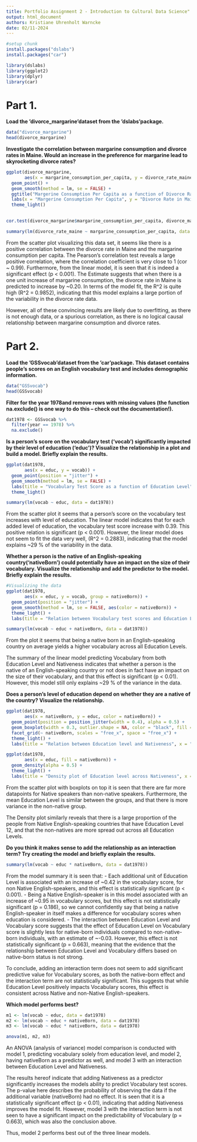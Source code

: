 ```yaml
---
title: Portfolio Assignment 2 - Introduction to Cultural Data Science"
output: html_document
authors: Kristiane Uhrenholt Warncke
date: 02/11-2024
---
```


```r
#setup chunk
install.packages("dslabs")
install.packages("car")

library(dslabs)
library(ggplot2)
library(dplyr)
library(car)

```


# Part 1. 

**Load  the 'divorce_margarine'dataset  from  the 'dslabs'package.**

```r
data("divorce_margarine")
head(divorce_margarine)
```


**Investigate  the  correlation between  margarine  consumption  and  divorce  rates  in  Maine.  Would  an  increase  in  the preference for margarine lead to skyrocketing divorce rates?**

```r
ggplot(divorce_margarine,
       aes(x = margarine_consumption_per_capita, y = divorce_rate_maine)) +
  geom_point() +
  geom_smooth(method = lm, se = FALSE) +
  ggtitle("Margerine Consumption Per Capita as a function of Divorce Rate in Maine") +
  labs(x = "Margerine Consumption Per Capita", y = "Divorce Rate in Maine", caption = "(I didn't know captions were an option! :o)") +
  theme_light()
  

```

```r
cor.test(divorce_margarine$margarine_consumption_per_capita, divorce_margarine$divorce_rate_maine)
```

```r
summary(lm(divorce_rate_maine ~ margarine_consumption_per_capita, data = divorce_margarine))
```

From the scatter plot visualizing this data set, it seems like there is a positive correlation between the divorce rate in Maine and the margarine consumption per capita. 
The Pearson's correlation test reveals a large positive correlation, where the correlation coefficient is very close to 1 (cor ~ 0.99). Furthermore, from the linear model, it is seen that it is indeed a significant effect (p < 0.001). 
The Estimate suggests that when there is a one unit increase of margarine consumption, the divorce rate in Maine is predicted to increase by ~0.20. 
In terms of the model fit, the R^2 is quite high (R^2 = 0.9852), indicating that this model explains a large portion of the variability in the divorce rate data. 

However, all of these convincing results are likely due to overfitting, as there is not enough data, or a spurious correlation, as there is no logical causal relationship between margarine consumption and divorce rates.


# Part 2.

**Load the ‘GSSvocab’dataset from the ‘car’package. This dataset contains people’s scores on an English vocabulary test and includes demographic information.**
```r
data("GSSvocab")
head(GSSvocab)
```

**Filter for the year 1978and remove rows with missing values (the function na.exclude() is one way to do this – check out the documentation!).**

```r
dat1978 <- GSSvocab %>%
  filter(year == 1978) %>%
  na.exclude()
```

**Is a person’s  score on the vocabulary test  (‘vocab’) significantly impacted by their level  of education (‘educ’)? Visualize the relationship in a plot and build a model. Briefly explain the results.**

```r
ggplot(dat1978, 
       aes(x = educ, y = vocab)) +
  geom_point(position = "jitter") +
  geom_smooth(method = lm, se = FALSE) +
  labs(title = "Vocabulary Test Score as a function of Education Level", x = "Education Level", y = "Vocabulary Test Score") +
  theme_light()
```

```r
summary(lm(vocab ~ educ, data = dat1978))
```
From the scatter plot it seems that a person’s  score on the vocabulary test increases with level of education. The linear model indicates that for each added level of education, the vocabulary test score increase with 0.39. This positive relation is significant (p < 0.001). However, the linear model does not seem to fit the data very well, (R^2 = 0.2883), indicating that the model explains ~29 % of the variability in the data.


**Whether a person is the native of an English-speaking country(‘nativeBorn’) could potentially have an impact on the size of their vocabulary. Visualize the relationship and add the predictor to the model. Briefly explain the results.**

```r
#Visualizing the data
ggplot(dat1978, 
       aes(x = educ, y = vocab, group = nativeBorn)) +
  geom_point(position = "jitter") +
  geom_smooth(method = lm, se = FALSE, aes(color = nativeBorn)) +
  theme_light() +
  labs(title = "Relation between Vocabulary test scores and Education Level by Nativeness", x = "Education Level", y = "Vocabulary Test Score")
```



```r
summary(lm(vocab ~ educ + nativeBorn, data = dat1978))
```

From the plot it seems that being a native born in an English-speaking country on average yields a higher vocabulary across all Education Levels. 

The summary of the linear model predicting Vocabulary from both Education Level and Nativeness indicates that whether a person is the native of an English-speaking country or not does in fact have an impact on the size of their vocabulary, and that this effect is significant (p < 0.01). However, this model still only explains ~29 % of the variance in the data.

**Does  a  person’s  level  of  education  depend  on  whether they  are  a  native  of  the  country? Visualize the relationship.** 

```r
ggplot(dat1978, 
       aes(x = nativeBorn, y = educ, color = nativeBorn)) +
  geom_point(position = position_jitter(width = 0.4), alpha = 0.5) +
  geom_boxplot(width = 0.3, outlier.shape = NA, color = "black", fill = NA) +
  facet_grid(~ nativeBorn, scales = "free_x", space = "free_x") +
  theme_light() +
  labs(title = "Relation between Education level and Nativeness", x = "Native of an English-speaking country", y = "Education Level")
```
```r
ggplot(dat1978, 
       aes(x = educ, fill = nativeBorn)) +
  geom_density(alpha = 0.5) +
  theme_light() +
  labs(title = "Density plot of Education level across Nativeness", x = "Education Level", y = "Density")
```

From the scatter plot with boxplots on top it is seen that there are far more datapoints for Native speakers than non-native speakers. Furthermore, the mean Education Level is similar between the groups, and that there is more variance in the non-native group.

The Density plot similarly reveals that there is a large proportion of the people from Native English-speaking countries that have Education Level 12, and that the non-natives are more spread out across all Education Levels.


**Do you think it makes sense to add the relationship as an interaction term? Try creating the model and briefly explain the results.**
```r
summary(lm(vocab ~ educ * nativeBorn, data = dat1978))
```

From the model summary it is seen that:
- Each additional unit of Education Level is associated with an increase of ~0.42 in the vocabulary score, for non Native English-speakers, and this effect is statistically significant (p < 0.001).
- Being a Native English-speaker is in this model associated with an increase of ~0.95 in vocabulary scores, but this effect is not statistically significant (p = 0.186), so we cannot confidently say that being a native English-speaker in itself makes a difference for vocabulary scores when education is considered.
- The interaction between Education Level and Vocabulary score suggests that the effect of Education Level on Vocabulary score is slightly less for native-born individuals compared to non-native-born individuals, with an estimate of ~-0.03. However, this effect is not statistically significant (p = 0.663), meaning that the evidence that the relationship between Education Level and Vocabulary differs based on native-born status is not strong.

To conclude, adding an interaction term does not seem to add significant predictive value for Vocabulary scores, as both the native-born effect and the interaction term are not statistically significant. This suggests that while Education Level positively impacts Vocabulary scores, this effect is consistent across Native and non-Native English-speakers.


**Which model performs best?**
```r
m1 <- lm(vocab ~ educ, data = dat1978)
m2 <- lm(vocab ~ educ + nativeBorn, data = dat1978)
m3 <- lm(vocab ~ educ * nativeBorn, data = dat1978)

anova(m1, m2, m3)
```

An ANOVA (analysis of variance) model comparison is conducted with model 1, predicting vocabulary solely from education level, and model 2, having nativeBorn as a predictor as well, and model 3 with an interaction between Education Level and Nativeness. 

The results hereof indicate that adding Nativeness as a predictor significantly increases the models ability to predict Vocabulary test scores. The p-value here describes the probability of observing the data if the additional variable (nativeBorn) had no effect. It is seen that it is a statistically significant effect (p < 0.01), indicating that adding Nativeness improves the model fit. 
However, model 3 with the interaction term is not seen to have a significant impact on the predictability of Vocabulary (p = 0.663), which was also the conclusion above. 

Thus, model 2 performs best out of the three linear models. 

